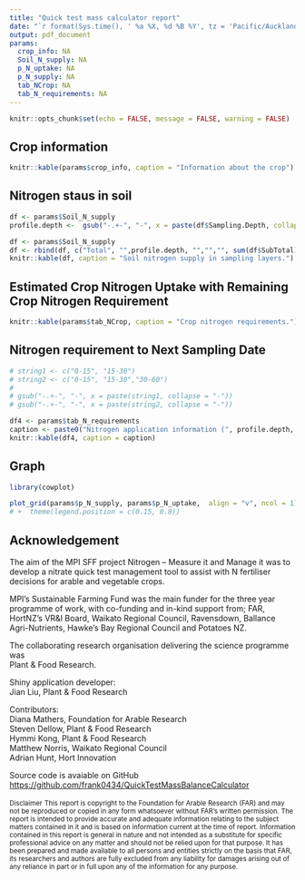 ```yaml
---
title: "Quick test mass calculator report"
date: "`r format(Sys.time(), ' %a %X, %d %B %Y', tz = 'Pacific/Auckland')`"
output: pdf_document
params:
  crop_info: NA
  Soil_N_supply: NA
  p_N_uptake: NA
  p_N_supply: NA
  tab_NCrop: NA
  tab_N_requirements: NA
---
```


```r
knitr::opts_chunk$set(echo = FALSE, message = FALSE, warning = FALSE)
```

## Crop information



```r
knitr::kable(params$crop_info, caption = "Information about the crop")
```

## Nitrogen staus in soil

```r

df <- params$Soil_N_supply
profile.depth <-  gsub("-.+-", "-", x = paste(df$Sampling.Depth, collapse = "-"))

df <- params$Soil_N_supply
df <- rbind(df, c("Total", "",profile.depth, "","","", sum(df$SubTotal)))
knitr::kable(df, caption = "Soil nitrogen supply in sampling layers.")
```

## Estimated Crop Nitrogen Uptake with Remaining Crop Nitrogen Requirement

```r
knitr::kable(params$tab_NCrop, caption = "Crop nitrogen requirements.")
```


## Nitrogen requirement to Next Sampling Date 

```r
# string1 <- c("0-15", "15-30")
# string2 <- c("0-15", "15-30","30-60")
# 
# gsub("-.+-", "-", x = paste(string1, collapse = "-"))
# gsub("-.+-", "-", x = paste(string2, collapse = "-"))

df4 <- params$tab_N_requirements
caption <- paste0("Nitrogen application information (", profile.depth, "cm).")
knitr::kable(df4, caption = caption)
```


## Graph

```r
library(cowplot)

plot_grid(params$p_N_supply, params$p_N_uptake,  align = "v", ncol = 1)
# +  theme(legend.position = c(0.15, 0.8))
```


## Acknowledgement 

The aim of the MPI SFF project Nitrogen – Measure it and Manage it was to develop a nitrate quick test management tool to assist with N fertiliser decisions for arable and vegetable crops.

MPI’s Sustainable Farming Fund was the main funder for the three year programme of work, with co-funding and in-kind support from; FAR, HortNZ’s VR&I Board, Waikato Regional Council, Ravensdown, Ballance Agri-Nutrients, Hawke’s Bay Regional Council and Potatoes NZ.

The collaborating research organisation delivering the science programme was   
Plant & Food Research.

Shiny application developer:  
Jian Liu, Plant & Food Research  

Contributors:   
Diana Mathers, Foundation for Arable Research   
Steven Dellow, Plant & Food Research   
Hymmi Kong, Plant & Food Research   
Matthew Norris, Waikato Regional Council   
Adrian Hunt, Hort Innovation   

Source code is avaiable on GitHub <https://github.com/frank0434/QuickTestMassBalanceCalculator>


<span style="font-size:smaller;">Disclaimer</span>
<span style="font-size:smaller;">
This report is copyright to the Foundation for Arable Research (FAR) and may not be reproduced or copied
in any form whatsoever without FAR’s written permission. The report is intended to provide accurate and
adequate information relating to the subject matters contained in it and is based on information current at the time of
report. Information contained in this report is general in nature and not intended as a substitute for specific
professional advice on any matter and should not be relied upon for that purpose. It has been prepared and made
available to all persons and entities strictly on the basis that FAR, its researchers and authors are fully excluded from
any liability for damages arising out of any reliance in part or in full upon any of the information for any purpose.
</span>
